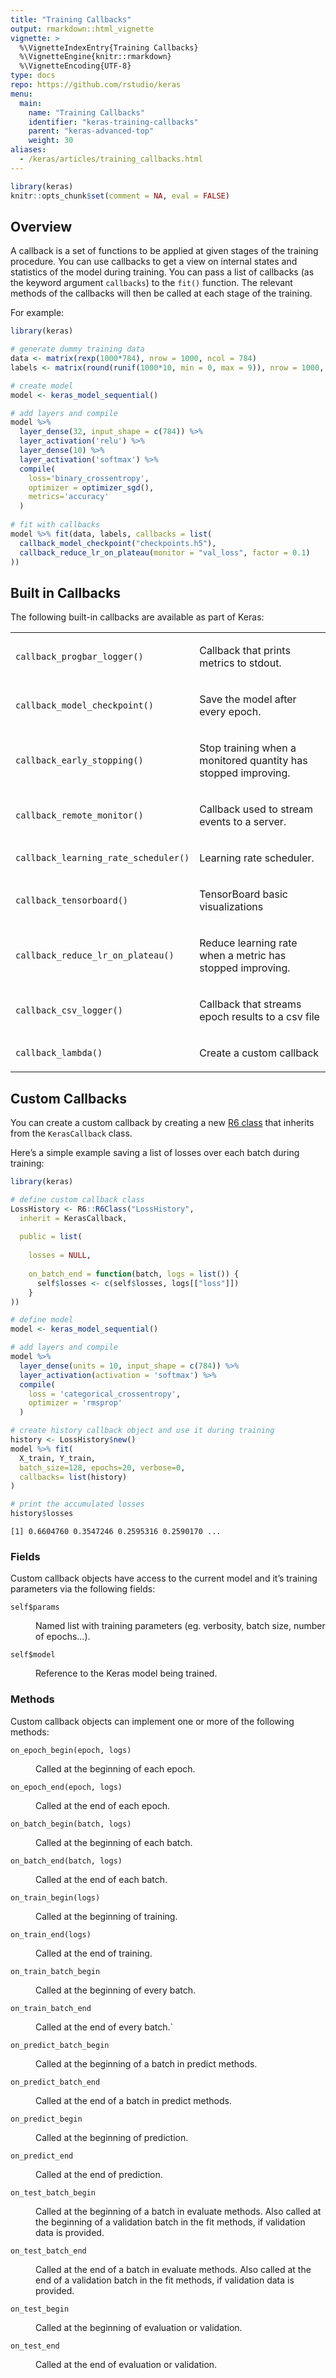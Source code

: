 ```yaml
---
title: "Training Callbacks"
output: rmarkdown::html_vignette
vignette: >
  %\VignetteIndexEntry{Training Callbacks}
  %\VignetteEngine{knitr::rmarkdown}
  %\VignetteEncoding{UTF-8}
type: docs
repo: https://github.com/rstudio/keras
menu:
  main:
    name: "Training Callbacks"
    identifier: "keras-training-callbacks"
    parent: "keras-advanced-top"
    weight: 30
aliases:
  - /keras/articles/training_callbacks.html
---
```


```r
library(keras)
knitr::opts_chunk$set(comment = NA, eval = FALSE)
```

## Overview

A callback is a set of functions to be applied at given stages of the training procedure. You can use callbacks to get a view on internal states and statistics of the model during training. You can pass a list of callbacks (as the keyword argument `callbacks`) to the `fit()` function. The relevant methods of the callbacks will then be called at each stage of the training. 

For example:

```r
library(keras)

# generate dummy training data
data <- matrix(rexp(1000*784), nrow = 1000, ncol = 784)
labels <- matrix(round(runif(1000*10, min = 0, max = 9)), nrow = 1000, ncol = 10)

# create model
model <- keras_model_sequential() 

# add layers and compile
model %>%
  layer_dense(32, input_shape = c(784)) %>%
  layer_activation('relu') %>%
  layer_dense(10) %>%
  layer_activation('softmax') %>% 
  compile(
    loss='binary_crossentropy',
    optimizer = optimizer_sgd(),
    metrics='accuracy'
  )
  
# fit with callbacks
model %>% fit(data, labels, callbacks = list(
  callback_model_checkpoint("checkpoints.h5"),
  callback_reduce_lr_on_plateau(monitor = "val_loss", factor = 0.1)
))
```

## Built in Callbacks

The following built-in callbacks are available as part of Keras:

<table class="ref-index">

<tbody>
<tr>
<!--  -->
<td>
`callback_progbar_logger()`
</td>
<td><p>Callback that prints metrics to stdout.</p></td>
</tr><tr>
<!--  -->
<td>
`callback_model_checkpoint()`
</td>
<td><p>Save the model after every epoch.</p></td>
</tr><tr>
<!--  -->
<td>
`callback_early_stopping()`
</td>
<td><p>Stop training when a monitored quantity has stopped improving.</p></td>
</tr><tr>
<!--  -->
<td>
`callback_remote_monitor()`
</td>
<td><p>Callback used to stream events to a server.</p></td>
</tr><tr>
<!--  -->
<td>
`callback_learning_rate_scheduler()`
</td>
<td><p>Learning rate scheduler.</p></td>
</tr><tr>
<!--  -->
<td>
`callback_tensorboard()`
</td>
<td><p>TensorBoard basic visualizations</p></td>
</tr><tr>
<!--  -->
<td>
`callback_reduce_lr_on_plateau()`
</td>
<td><p>Reduce learning rate when a metric has stopped improving.</p></td>
</tr><tr>
<!--  -->
<td>
`callback_csv_logger()`
</td>
<td><p>Callback that streams epoch results to a csv file</p></td>
</tr><tr>
<!--  -->
<td>
`callback_lambda()`
</td>
<td><p>Create a custom callback</p></td>
</tr>
</tbody>

</table>


## Custom Callbacks

You can create a custom callback by creating a new [R6 class](https://CRAN.R-project.org/package=R6) that inherits from the `KerasCallback` class. 

Here's a simple example saving a list of losses over each batch during training:

```r
library(keras)

# define custom callback class
LossHistory <- R6::R6Class("LossHistory",
  inherit = KerasCallback,
  
  public = list(
    
    losses = NULL,
     
    on_batch_end = function(batch, logs = list()) {
      self$losses <- c(self$losses, logs[["loss"]])
    }
))

# define model
model <- keras_model_sequential() 

# add layers and compile
model %>% 
  layer_dense(units = 10, input_shape = c(784)) %>% 
  layer_activation(activation = 'softmax') %>% 
  compile(
    loss = 'categorical_crossentropy', 
    optimizer = 'rmsprop'
  )

# create history callback object and use it during training
history <- LossHistory$new()
model %>% fit(
  X_train, Y_train,
  batch_size=128, epochs=20, verbose=0,
  callbacks= list(history)
)

# print the accumulated losses
history$losses
```

```
[1] 0.6604760 0.3547246 0.2595316 0.2590170 ...
```

### Fields

Custom callback objects have access to the current model and it's training parameters via the following fields:

`self$params`

:    Named list with training parameters (eg. verbosity, batch size, number of epochs...).

`self$model`

:    Reference to the Keras model being trained.

### Methods

Custom callback objects can implement one or more of the following methods:

`on_epoch_begin(epoch, logs)`

:    Called at the beginning of each epoch.

`on_epoch_end(epoch, logs)`

:    Called at the end of each epoch.

`on_batch_begin(batch, logs)`

:    Called at the beginning of each batch.

`on_batch_end(batch, logs)`

:    Called at the end of each batch.

`on_train_begin(logs)`

:    Called at the beginning of training.

`on_train_end(logs)`

:    Called at the end of training.

`on_train_batch_begin` 

:    Called at the beginning of every batch.

`on_train_batch_end` 

:    Called at the end of every batch.`

`on_predict_batch_begin` 

:    Called at the beginning of a batch in predict methods.

`on_predict_batch_end` 

:    Called at the end of a batch in predict methods.

`on_predict_begin` 

:    Called at the beginning of prediction.

`on_predict_end` 

:    Called at the end of prediction.

`on_test_batch_begin` 

:    Called at the beginning of a batch in evaluate methods. Also called at the beginning of a validation batch in the fit methods, if validation data is provided.
     
`on_test_batch_end` 

:    Called at the end of a batch in evaluate methods. Also called at the end of a validation batch in the fit methods, if validation data is provided.

`on_test_begin` 

:    Called at the beginning of evaluation or validation.

`on_test_end` 

:    Called at the end of evaluation or validation.



